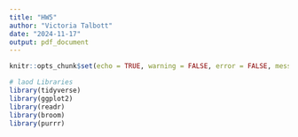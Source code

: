 ```yaml
---
title: "HW5"
author: "Victoria Talbott"
date: "2024-11-17"
output: pdf_document
---
```


```r
knitr::opts_chunk$set(echo = TRUE, warning = FALSE, error = FALSE, message = FALSE)
```

```r
# laod Libraries
library(tidyverse)
library(ggplot2)
library(readr)
library(broom)
library(purrr)
```

